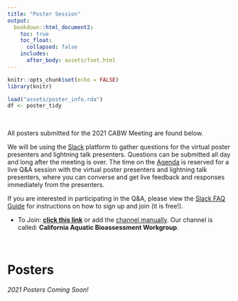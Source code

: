 ```yaml
---
title: "Poster Session"
output: 
  bookdown::html_document2:
    toc: true
    toc_float:
      collapsed: false
    includes:
      after_body: assets/foot.html
---
```


```r
knitr::opts_chunk$set(echo = FALSE)
library(knitr)

load("assets/poster_info.rda")
df <- poster_tidy

```

<style>
  .title{
    display: none;
  }
</style>


<br>

<div class = "blue">
All posters submitted for the 2021 CABW Meeting are found below. 

We will be using the [Slack](reference.html) platform to gather questions for the virtual poster presenters and lightning talk presenters. Questions can be submitted all day and long after the meeting is over. The time on the [Agenda](agenda.html) is reserved for a live Q&A session with the virtual poster presenters and lightning talk presenters, where you can converse and get live feedback and responses immediately from the presenters.

If you are interested in participating in the Q&A, please view the [Slack FAQ Guide](reference.html) for instructions on how to sign up and join (it is free!).

- To Join: [**click this link**](https://join.slack.com/t/californiaaqu-nb73845/shared_invite/zt-h8ddy0hj-2XCZh90D7udsU_9cQPpi8Q) or add the [channel manually](https://slack.com/help/articles/212675257-Join-a-Slack-workspace). Our channel is called: **California Aquatic Bioassessment Workgroup**.

</div>
<br>

# Posters

*2021 Posters Coming Soon!*

<br>
<br>